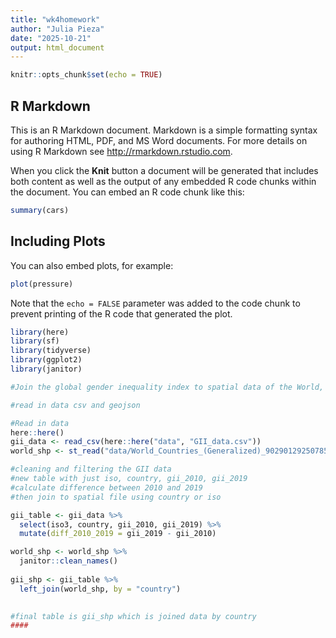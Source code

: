 ```yaml
---
title: "wk4homework"
author: "Julia Pieza"
date: "2025-10-21"
output: html_document
---
```


```r
knitr::opts_chunk$set(echo = TRUE)
```

## R Markdown

This is an R Markdown document. Markdown is a simple formatting syntax for authoring HTML, PDF, and MS Word documents. For more details on using R Markdown see <http://rmarkdown.rstudio.com>.

When you click the **Knit** button a document will be generated that includes both content as well as the output of any embedded R code chunks within the document. You can embed an R code chunk like this:

```r
summary(cars)
```

## Including Plots

You can also embed plots, for example:

```r
plot(pressure)
```

Note that the `echo = FALSE` parameter was added to the code chunk to prevent printing of the R code that generated the plot.

```r
library(here)
library(sf)
library(tidyverse)
library(ggplot2)
library(janitor)

#Join the global gender inequality index to spatial data of the World, creating a new column of difference in inequality between 2010 and 2019.And then share to GitHub

#read in data csv and geojson

```
```r
#Read in data 
here::here()
gii_data <- read_csv(here::here("data", "GII_data.csv"))
world_shp <- st_read("data/World_Countries_(Generalized)_9029012925078512962.geojson")

```
```r
#cleaning and filtering the GII data
#new table with just iso, country, gii_2010, gii_2019
#calculate difference between 2010 and 2019
#then join to spatial file using country or iso

gii_table <- gii_data %>%
  select(iso3, country, gii_2010, gii_2019) %>%
  mutate(diff_2010_2019 = gii_2019 - gii_2010) 

world_shp <- world_shp %>%
  janitor::clean_names()
  
gii_shp <- gii_table %>%
  left_join(world_shp, by = "country")
  
```

```r
#final table is gii_shp which is joined data by country
####

```


